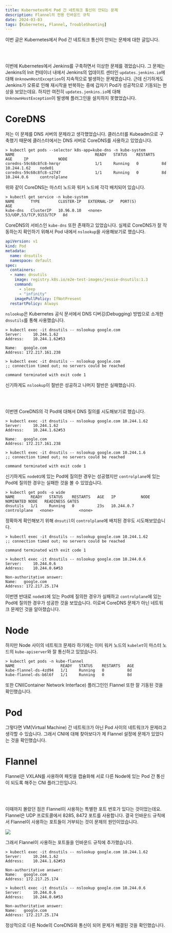 ```yaml
---
title: Kubernetes에서 Pod 간 네트워크 통신이 안되는 문제
description: Flannel의 전용 인바운드 규칙
date: 2024-03-03
tags: [Kubernetes, Flannel, TroubleShooting]
---
```

이번 글은 Kubernetes에서 Pod 간 네트워크 통신이 안되는 문제에 대한 글입니다.

<br /><br />

이번에 Kubernetes에서 Jenkins를 구축하면서 이상한 문제를 겪었습니다.
그 문제는 Jenkins의 Init 컨테이너 내에서 Jenkins의 업데이트 센터인 `updates.jenkins.io`에 대해 `UnknownHostException`이 지속적으로 발생하는 문제였습니다.
근데 신기하게도 Jenkins가 오류로 인해 재시작을 반복하는 중에 갑자기 Pod가 성공적으로 기동되는 현상을 보았는데요.
하지만 여전히 `updates.jenkins.io`에 대해 `UnknownHostException`이 발생해 플러그인을 설치하지 못했었습니다.

# CoreDNS

저는 이 문제를 DNS 서버의 문제라고 생각했었습니다.
클러스터를 Kubeadm으로 구축했기 때문에 클러스터에서는 DNS 서버로 CoreDNS를 사용하고 있었습니다.

```console
> kubectl get pods --selector k8s-app=kube-dns -n kube-system
NAME                                   READY   STATUS    RESTARTS   AGE     IP             NODE
coredns-59c68c8fc8-hmrqr               1/1     Running   0          8d      10.244.1.62    node01
coredns-59c68c8fc8-s2747               1/1     Running   0          8d      10.244.0.6     controlplane
```

위와 같이 CoreDNS는 마스터 노드와 워커 노드에 각각 배치되어 있습니다.

```console
> kubectl get service -n kube-system
NAME       TYPE        CLUSTER-IP   EXTERNAL-IP   PORT(S)                  AGE
kube-dns   ClusterIP   10.96.0.10   <none>        53/UDP,53/TCP,9153/TCP   8d
```

CoreDNS의 서비스인 `kube-dns` 또한 존재하고 있었습니다.
실제로 CoreDNS가 잘 작동하는지 확인하기 위해서 Pod 내에서 `nslookup`을 사용해보기로 했습니다.

```yaml title="dnsutils.yaml" showLinesNumber
apiVersion: v1
kind: Pod
metadata:
  name: dnsutils
  namespace: default
spec:
  containers:
  - name: dnsutils
    image: registry.k8s.io/e2e-test-images/jessie-dnsutils:1.3
    command:
      - sleep
      - "infinity"
    imagePullPolicy: IfNotPresent
  restartPolicy: Always
```

`nslookup`은 Kubernetes 공식 문서에서 DNS 디버깅(Debugging) 방법으로 소개한 `dnsutils`를 통해 사용했습니다.

```console
> kubectl exec -it dnsutils -- nslookup google.com
Server:		10.244.1.62
Address:	10.244.1.62#53

Name:	google.com
Address: 172.217.161.238
```
```console
> kubectl exec -it dnsutils -- nslookup google.com
;; connection timed out; no servers could be reached

command terminated with exit code 1
```

신기하게도 `nslookup`이 절반은 성공하고 나머지 절반은 실패했습니다.

<br /><br />

이번엔 CoreDNS의 각 Pod에 대해서 DNS 질의를 시도해보기로 했습니다.

```console
> kubectl exec -it dnsutils -- nslookup google.com 10.244.1.62
Server:		10.244.1.62
Address:	10.244.1.62#53

Name:	google.com
Address: 172.217.161.238
```
```console
> kubectl exec -it dnsutils -- nslookup google.com 10.244.1.6
;; connection timed out; no servers could be reached

command terminated with exit code 1
```

신기하게도 `node01`에 있는 Pod에 질의한 경우는 성공했지만 `controlplane`에 있는 Pod에 질의한 경우는 실패한 것을 볼 수 있었습니다.

```console
> kubectl get pods -o wide
NAME       READY   STATUS    RESTARTS   AGE   IP           NODE           NOMINATED NODE   READINESS GATES
dnsutils   1/1     Running   0          23s   10.244.0.7   controlplane   <none>           <none>
```

정확하게 확인해보기 위해 `dnsutil`이 `controlplane`에 배치된 경우도 시도해보았습니다.

```console
> kubectl exec -it dnsutils -- nslookup google.com 10.244.1.62
;; connection timed out; no servers could be reached

command terminated with exit code 1
```
```console
> kubectl exec -it dnsutils -- nslookup google.com 10.244.0.6
Server:		10.244.0.6
Address:	10.244.0.6#53

Non-authoritative answer:
Name:	google.com
Address: 172.217.25.174
```

이번엔 반대로 `node01`에 있는 Pod에 질의한 경우가 실패하고 `controlplane`에 있는 Pod에 질의한 경우가 성공한 것을 보았습니다.
이로써 CoreDNS 문제가 아닌 네트워크 문제인 것을 알아챘습니다.

# Node

하지만 Node 사이의 네트워크 문제라 하기에는 이미 워커 노드의 `kubelet`이 마스터 노드의 `kube-apiserver`와 잘 통신하고 있었습니다.

```console
> kubectl get pods -n kube-flannel
NAME                    READY   STATUS    RESTARTS   AGE
kube-flannel-ds-4zd94   1/1     Running   0          8d
kube-flannel-ds-b6l6f   1/1     Running   0          8d
```

또한 CNI(Container Network Interface) 플러그인인 Flannel 또한 잘 기동된 것을 확인했습니다.

# Pod

그렇다면 VM(Virtual Machine) 간 네트워크가 아닌 Pod 사이의 네트워크가 문제라고 생각할 수 있습니다.
그래서 CNI에 대해 찾아보다가 제 Flannel 설정에 문제가 있었다는 것을 확인했습니다.

# Flannel

Flannel은 VXLAN를 사용하여 패킷을 캡슐화해 서로 다른 Node에 있는 Pod 간 통신이 되도록 해주는 CNI 플러그인입니다.

<br /><br />

이때까지 몰랐던 점은 Flannel이 사용하는 특별한 포트 번호가 있다는 것이었는데요.
Flannel은 UDP 프로토콜에서 8285, 8472 포트를 사용합니다.
결국 인바운드 규칙에서 Flannel이 사용하는 포트들이 거부되는 것이 문제의 원인이었습니다.

![](1.png)

그래서 Flannel이 사용하는 포트들을 인바운드 규칙에 추가했습니다.

```console
> kubectl exec -it dnsutils -- nslookup google.com 10.244.1.62
Server:		10.244.1.62
Address:	10.244.1.62#53

Non-authoritative answer:
Name:	google.com
Address: 172.217.25.174
```
```console
> kubectl exec -it dnsutils -- nslookup google.com 10.244.0.6
Server:		10.244.0.6
Address:	10.244.0.6#53

Non-authoritative answer:
Name:	google.com
Address: 172.217.25.174
```

정상적으로 다른 Node의 CoreDNS와 통신이 되어 문제가 해결된 것을 확인했습니다.
